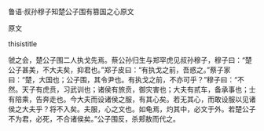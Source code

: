 


鲁语·叔孙穆子知楚公子围有篡国之心原文

原文

thisistitle

虢之会，楚公子围二人执戈先焉。蔡公孙归生与郑罕虎见叔孙穆子，穆子曰：“楚公子甚美，不大夫矣，抑君也。”郑子皮曰：“有执戈之前，吾惑之。”蔡子家曰：“楚，大国也；公子围，其令尹也。有执戈之前，不亦可乎？”穆子曰：“不然。天子有虎贲，习武训也；诸侯有旅贲，御灾害也；大夫有贰车，备承事也；士有陪乘，告奔走也。今大夫而设诸侯之服，有其心矣。若无其心，而敢设服以见诸侯之大夫乎？将不入矣。夫服，心之文也。如龟焉，灼其中，必文于外。若楚公子不为君，必死，不合诸侯矣。”公子围反，杀郏敖而代之。

